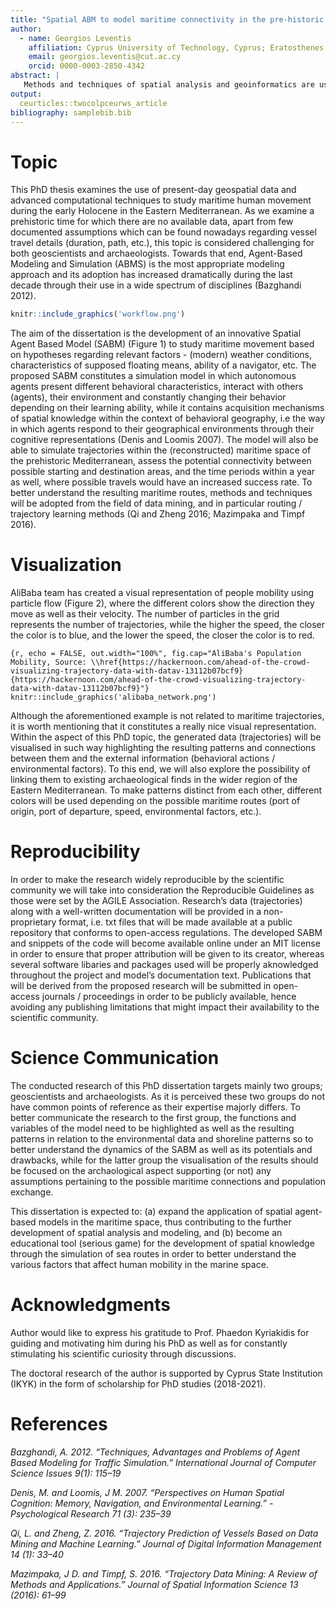 ```yaml
---
title: "Spatial ABM to model maritime connectivity in the pre-historic Eastern Mediterranean"
author:
  - name: Georgios Leventis
    affiliation: Cyprus University of Technology, Cyprus; Eratosthenes Centre of Excellence, 3036 Lemesos, Cyprus
    email: georgios.leventis@cut.ac.cy	
    orcid: 0000-0003-2850-4342
abstract: |
   Methods and techniques of spatial analysis and geoinformatics are used to manage, model and understand data regarding human mobility that unfolds in space and time, e.g., transport, migration. At the same time, the study of human mobility has a prominent place in archaeology and cultural heritage, where global interest has recently been focused, among other things, on prehistoric maritime movements as a mean of cultural diffusion. In this context, the proposed doctoral dissertation aims to develop and apply modern methods of geoinformatics and computing techniques to model possible maritime movements during the prehistoric period (early Neolithic) in the Eastern Mediterranean region around Cyprus.
output:
  ceurticles::twocolpceurws_article
bibliography: samplebib.bib
---
```


# Topic

This PhD thesis examines the use of present-day geospatial data and advanced computational techniques to study maritime human movement during the early Holocene in the Eastern Mediterranean. As we examine a prehistoric time for which there are no available data, apart from few documented assumptions which can be found nowadays regarding vessel travel details (duration, path, etc.), this topic is considered challenging for both geoscientists and archaeologists. Towards that end, Agent-Based Modeling and Simulation (ABMS) is the most appropriate modeling approach and its adoption has increased dramatically during the last decade through their use in a wide spectrum of disciplines (Bazghandi 2012).

```r
knitr::include_graphics('workflow.png')
```

The aim of the dissertation is the development of an innovative Spatial Agent Based Model (SABM) (Figure 1) to study maritime movement based on hypotheses regarding relevant factors - (modern) weather conditions, characteristics of supposed floating means, ability of a navigator, etc. The proposed SABM constitutes a simulation model in which autonomous agents present different behavioral characteristics, interact with others (agents), their environment and constantly changing their behavior depending on their learning ability, while it contains acquisition mechanisms of spatial knowledge within the context of behavioral geography, i.e the way in which agents respond to their geographical environments through their cognitive representations (Denis and Loomis 2007). The model will also be able to simulate trajectories within the (reconstructed) maritime space of the prehistoric Mediterranean, assess the potential connectivity between possible starting and destination areas, and the time periods within a year as well, where possible travels would have an increased success rate. To better understand the resulting maritime routes, methods and techniques will be adopted from the field of data mining, and in particular routing / trajectory learning methods (Qi and Zheng 2016; Mazimpaka and Timpf 2016).


# Visualization

AliBaba team has created a visual representation of people mobility using particle flow (Figure 2), where the different colors show the direction they move as well as their velocity. The number of particles in the grid represents the number of trajectories, while the higher the speed, the closer the color is to blue, and the lower the speed, the closer the color is to red. 

```{r, echo = FALSE, out.width="100%", fig.cap="AliBaba's Population Mobility, Source: \\href{https://hackernoon.com/ahead-of-the-crowd-visualizing-trajectory-data-with-datav-13112b07bcf9}{https://hackernoon.com/ahead-of-the-crowd-visualizing-trajectory-data-with-datav-13112b07bcf9}"}
knitr::include_graphics('alibaba_network.png')
```


Although the aforementioned example is not related to maritime trajectories, it is worth mentioning that it constitutes a really nice visual representation. Within the aspect of this PhD topic, the generated data (trajectories) will be visualised in such way highlighting the resulting patterns and connections between them and the external information (behavioral actions / environmental factors). To this end, we will also explore the possibility of linking them to existing archaeological finds in the wider region of the Eastern Mediterranean. To make patterns distinct from each other, different colors will be used depending on the possible maritime routes (port of origin, port of departure, speed, environmental factors, etc.).


# Reproducibility

In order to make the research widely reproducible by the scientific community we will take into consideration the Reproducible Guidelines as those were set by the AGILE Association. Research's data (trajectories) along with a well-written documentation will be provided in a non-proprietary format, i.e. txt files that will be made available at a public repository that conforms to open-access regulations. The developed SABM and snippets of the code will become available online under an MIT license in order to ensure that proper attribution will be given to its creator, whereas several software libaries and packages used will be properly aknowledged throughout the project and model's documentation text. Publications that will be derived from the proposed research will be submitted in open-access journals / proceedings in order to be publicly available, hence avoiding any publishing limitations that might impact their availability to the scientific community.  

# Science Communication

  The conducted research of this PhD dissertation targets mainly two groups; geoscientists and archaeologists. As it is perceived these two groups do not have common points of reference as their expertise majorly differs. To better communicate the research to the first group, the functions and variables of the model need to be highlighted as well as the resulting patterns in relation to the environmental data and shoreline patterns so to better understand the dynamics of the SABM as well as its potentials and drawbacks, while for the latter group the visualisation of the results should be focused on the archaological aspect supporting (or not) any assumptions pertaining to the possible maritime connections and population exchange.

This dissertation is expected to: (a) expand the application of spatial agent-based models in the maritime space, thus contributing to the further development of spatial analysis and modeling, and (b) become an educational tool (serious game) for the development of spatial knowledge through the simulation of sea routes in order to better understand the various factors that affect human mobility in the marine space.

# Acknowledgments {-}

Author would like to express his gratitude to Prof. Phaedon Kyriakidis for guiding and motivating him during his PhD as well as for constantly stimulating his scientific curiosity through discussions.

The doctoral research of the author is supported by Cyprus State Institution (IKYK) in the form of scholarship for PhD studies (2018-2021).


# References {-}

_Bazghandi, A. 2012. “Techniques, Advantages and Problems of Agent Based Modeling for Traffic Simulation.” International Journal of Computer Science Issues 9(1): 115–19_

_Denis, M. and Loomis, J M. 2007. “Perspectives on Human Spatial Cognition: Memory, Navigation, and Environmental Learning.” -Psychological Research 71 (3): 235–39_

_Qi, L. and Zheng, Z. 2016. “Trajectory Prediction of Vessels Based on Data Mining and Machine Learning.” Journal of Digital Information Management 14 (1): 33–40_

_Mazimpaka, J D. and Timpf, S. 2016. “Trajectory Data Mining: A Review of Methods and Applications.” Journal of Spatial Information Science 13 (2016): 61–99_
